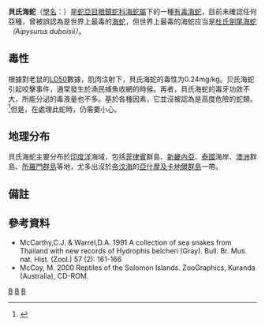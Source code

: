 {{Speciesbox 
| name = 貝氏海蛇
| image = Hydrophis belcheri - journal.pone.0027373.g005.png
| genus = Hydrophis
| species = belcheri
| authority = Gray, 1849
}}

'''貝氏海蛇'''（[[學名|學名]]：''{{lang|la|Hydrophis belcheri}}''）是[[蛇亞目|蛇亞目]][[眼鏡蛇科|眼鏡蛇科]][[海蛇屬|海蛇屬]]下的一種[[毒蛇|有毒]][[海蛇|海蛇]]，目前未確認任何亞種，曾被誤認為是世界上最毒的[[海蛇|海蛇]]，但世界上最毒的海蛇应当是[[杜氏劍尾海蛇|杜氏劍尾海蛇]]''（Aipysurus duboisii）''。

==毒性==
根據對老鼠的[[LD50|LD50]]數據，肌肉注射下，貝氏海蛇的毒性为0.24mg/kg。贝氏海蛇引起咬擊事件，通常發生於漁民捕魚收網的時候。再者，貝氏海蛇的毒牙功效不大，所能分泌的毒液量也不多。基於各種因素，它並沒被認為是高度危險的蛇類。<ref>{{cite web |url=http://www.jcu.edu.au/school/tbiol/zoology/herp/Enhydrinaschistosa.PDF |title=存档副本 |accessdate=2008-12-30 |deadurl=yes |archiveurl=https://web.archive.org/web/20070929123634/http://www.jcu.edu.au/school/tbiol/zoology/herp/Enhydrinaschistosa.PDF |archivedate=2007-09-29 }}</ref>但是，在處理此蛇時，仍需要小心。

==地理分布==
貝氏海蛇主要分布於[[印度洋|印度洋]]海域，包括[[菲律賓|菲律賓]]群島、[[新畿內亞|新畿內亞]]、[[泰國|泰國]]海岸、[[澳洲|澳洲]]群島、[[所羅門群島|所羅門群島]]等地，尤多出沒於[[帝汶海|帝汶海]]的[[亞什摩及卡地爾群島|亞什摩及卡地爾群島]]一帶。

==備註==
{{reflist}}

==參考資料==
* McCarthy,C.J. & Warrel,D.A. 1991 A collection of sea snakes from Thailand with new records of Hydrophis belcheri (Gray). Bull. Br. Mus. nat. Hist. (Zool.) 57 (2): 161-166
* McCoy, M. 2000 Reptiles of the Solomon Islands. ZooGraphics, Kuranda (Australia), CD-ROM.
{{Taxonbar|from=Q1394421}}

[[Category:毒蛇|B]]
[[Category:海蛇属|B]]
[[Category:_1849年描述的动物|B]]